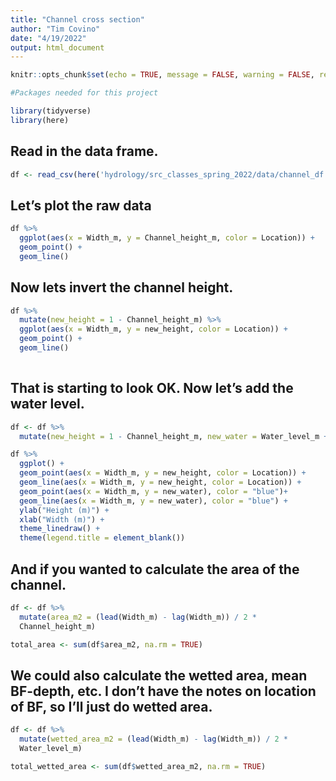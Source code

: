 ```yaml
---
title: "Channel cross section"
author: "Tim Covino"
date: "4/19/2022"
output: html_document
---
```



```r
knitr::opts_chunk$set(echo = TRUE, message = FALSE, warning = FALSE, results = FALSE)
```

```r
#Packages needed for this project

library(tidyverse)
library(here)

```

## Read in the data frame.
```r
df <- read_csv(here('hydrology/src_classes_spring_2022/data/channel_df.csv'))
```

## Let's plot the raw data
```r
df %>% 
  ggplot(aes(x = Width_m, y = Channel_height_m, color = Location)) +
  geom_point() +
  geom_line()
```

## Now lets invert the channel height.
```r
df %>% 
  mutate(new_height = 1 - Channel_height_m) %>% 
  ggplot(aes(x = Width_m, y = new_height, color = Location)) +
  geom_point() +
  geom_line()
  
```

## That is starting to look OK. Now let's add the water level.
```r
df <- df %>% 
  mutate(new_height = 1 - Channel_height_m, new_water = Water_level_m + new_height) 

df %>% 
  ggplot() +
  geom_point(aes(x = Width_m, y = new_height, color = Location)) +
  geom_line(aes(x = Width_m, y = new_height, color = Location)) +
  geom_point(aes(x = Width_m, y = new_water), color = "blue")+ 
  geom_line(aes(x = Width_m, y = new_water), color = "blue") +
  ylab("Height (m)") +
  xlab("Width (m)") +
  theme_linedraw() +
  theme(legend.title = element_blank())
```

## And if you wanted to calculate the area of the channel. 
```r
df <- df %>% 
  mutate(area_m2 = (lead(Width_m) - lag(Width_m)) / 2 *
  Channel_height_m)

total_area <- sum(df$area_m2, na.rm = TRUE)
```


## We could also calculate the wetted area, mean BF-depth, etc. I don't have the notes on location of BF, so I'll just do wetted area. 

```r
df <- df %>% 
  mutate(wetted_area_m2 = (lead(Width_m) - lag(Width_m)) / 2 *
  Water_level_m)

total_wetted_area <- sum(df$wetted_area_m2, na.rm = TRUE)
```













